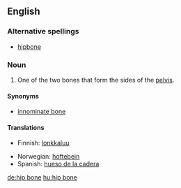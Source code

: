 {{wikipedia}}
==English==
===Alternative spellings===
*[[hipbone]]
===Noun===
{{en-noun|sg=[[hip]] [[bone]]}}

# {{context|skeleton}} One of the two bones that form the sides of the [[pelvis]].

====Synonyms====
*[[innominate bone]]

====Translations====
{{top}}
* Finnish: [[lonkkaluu]]
{{mid}}
* Norwegian: [[hoftebein]]
* Spanish: [[hueso de la cadera]] {{m}}
{{bottom}}

[[de:hip bone]]
[[hu:hip bone]]